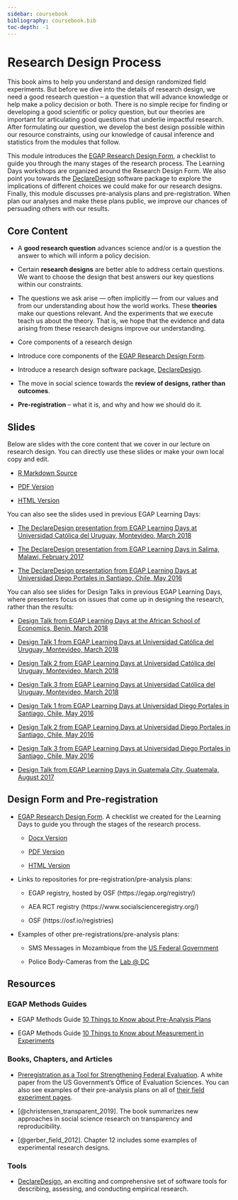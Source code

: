 ```yaml
---
sidebar: coursebook
bibliography: coursebook.bib
toc-depth: -1
---
```


# Research Design Process {.unlisted}

This book aims to help you understand and design randomized field experiments.  But before we dive into the details of research design, we need a good research question -- a question that will advance knowledge or help make a policy decision or both.  There is no simple recipe for finding or developing a good scientific or policy question, but our theories are important for articulating good questions that underlie impactful research.  After formulating our question, we develop the best design possible within our resource constraints, using our knowledge of causal inference and statistics from the modules that follow.  

This module introduces the [EGAP Research Design
Form](https://egap.github.io/learningdays-resources/Exercises/design-form.Rmd), a checklist to guide you through the many stages of the research process.  The Learning Days workshops are organized around the Research Design Form.  We also point you towards the [DeclareDesign](http://declaredesign.org) software package to explore the implications of different choices we could make for our research designs.  Finally, this module discusses pre-analysis plans and pre-registration.  When plan our analyses and make these plans public, we improve our chances of persuading others with our results.

## Core Content

- A **good research question** advances science and/or is a question the answer to which will inform a policy decision.

- Certain **research designs** are better able to address certain questions. We want to choose the design that best answers our key questions within our constraints.

- The questions we ask arise --- often implicitly --- from our values and from our understanding about how the world works. These **theories** make our questions relevant. And the experiments that we execute teach us about the theory.  That is, we hope that the evidence and data arising from these research designs improve our understanding.

- Core components of a research design

- Introduce core components of the [EGAP Research Design Form](https://egap.github.io/learningdays-resources/Exercises/design-form.html). 

- Introduce a research design software package, [DeclareDesign](http://declaredesign.org).

- The move in social science towards the **review of designs, rather than outcomes**.

- **Pre-registration** -- what it is, and why and how we should do it.


## Slides

Below are slides with the core content that we cover in our lecture on research design. You can directly use these slides or make your own local copy and edit.

- [R Markdown Source](https://egap.github.io/learningdays-resources/Slides/researchdesignform-slides.Rmd)

- [PDF Version](https://egap.github.io/learningdays-resources/Slides/researchdesignform-slides.pdf)

- [HTML Version](https://egap.github.io/learningdays-resources/Slides/researchdesignform-slides.html)

You can also see the slides used in previous EGAP Learning Days:

 - [The DeclareDesign presentation from EGAP Learning Days at Universidad Católica del Uruguay, Montevideo, March 2018](https://egap.github.io/learningdays-resources/Slides/Examples/declare_design-montevideo.pdf)

 - [The DeclareDesign presentation from EGAP Learning Days in Salima, Malawi, February 2017](https://egap.github.io/learningdays-resources/Slides/Examples/declare_design-malawi.pdf)

 - [The DeclareDesign presentation from EGAP Learning Days at Universidad Diego Portales in Santiago, Chile, May 2016](https://egap.github.io/learningdays-resources/Slides/Examples/declare_design-santiago.pdf)

You can also see slides for Design Talks in previous EGAP Learning Days, where presenters focus on issues that come up in designing the research, rather than the results:

 - [Design Talk from EGAP Learning Days at the African School of Economics, Benin, March 2018](https://egap.github.io/learningdays-resources/Slides/Examples/research_design_2-benin.pdf)

 - [Design Talk 1 from EGAP Learning Days at Universidad Católica del Uruguay, Montevideo, March 2018](https://egap.github.io/learningdays-resources/Slides/Examples/research_design_1-montevideo.pdf)

 - [Design Talk 2 from EGAP Learning Days at Universidad Católica del Uruguay, Montevideo, March 2018](https://egap.github.io/learningdays-resources/Slides/Examples/research_design_2-montevideo.pdf)

 - [Design Talk 3 from EGAP Learning Days at Universidad Católica del Uruguay, Montevideo, March 2018](https://egap.github.io/learningdays-resources/Slides/Examples/research_design_3-montevideo.pdf)

 - [Design Talk 1 from EGAP Learning Days at Universidad Diego Portales in Santiago, Chile, May 2016](https://egap.github.io/learningdays-resources/Slides/Examples/research_design_1-santiago.pdf)

 - [Design Talk 2 from EGAP Learning Days at Universidad Diego Portales in Santiago, Chile, May 2016](https://egap.github.io/learningdays-resources/Slides/Examples/research_design_2-santiago.pdf)

 - [Design Talk 3 from EGAP Learning Days at Universidad Diego Portales in Santiago, Chile, May 2016](https://egap.github.io/learningdays-resources/Slides/Examples/research_design_3-santiago.pdf)

 - [Design Talk from EGAP Learning Days in Guatemala City, Guatemala, August 2017](https://egap.github.io/learningdays-resources/Slides/Examples/research_design-guatemala.pdf)

## Design Form and Pre-registration

- [EGAP Research Design Form](https://egap.github.io/learningdays-resources/Exercises/design-form.html). A checklist we created for the Learning Days to guide you through the stages of the research process.
     - [Docx Version](https://egap.github.io/learningdays-resources/Exercises/design-form.docx)

     - [PDF Version](https://egap.github.io/learningdays-resources/Exercises/design-form.pdf)

     - [HTML Version](https://egap.github.io/learningdays-resources/Exercises/design-form.html)

- Links to repositories for pre-registration/pre-analysis plans:

    - EGAP registry, hosted by OSF (https://egap.org/registry/)

    - AEA RCT registry (https://www.socialscienceregistry.org/)

    - OSF (https://osf.io/registries)

- Examples of other pre-registrations/pre-analysis plans:

    - SMS Messages in Mozambique from the [US Federal Government](https://oes.gsa.gov/projects/sms-mozambique/)

    - Police Body-Cameras from the [Lab @ DC](https://osf.io/472zh)

## Resources

### EGAP Methods Guides

- EGAP Methods Guide [10 Things to Know about Pre-Analysis Plans](https://egap.org/resource/10-things-to-know-about-pre-analysis-plans/)

- EGAP Methods Guide [10 Things to Know about Measurement in Experiments](https://egap.org/resource/10-things-to-know-about-measurement-in-experiments/)


### Books, Chapters, and Articles

- [Preregistration as a Tool for Strengthening Federal Evaluation](https://oes.gsa.gov/assets/files/preregistration-as-a-tool-in-federal-evaluation.pdf).  A white paper from the US Government's Office of Evaluation Sciences.  You can also see examples of their pre-analysis plans on all of [their field experiment pages](https://oes.gsa.gov/work/).

- [@christensen_transparent_2019]. The book summarizes new approaches in social science research on transparency and reproducibility.

- [@gerber_field_2012].  Chapter 12 includes some examples of experimental research designs.

### Tools

- [DeclareDesign](https://declaredesign.org/), an exciting and comprehensive set of software tools for describing, assessing, and conducting empirical research.

